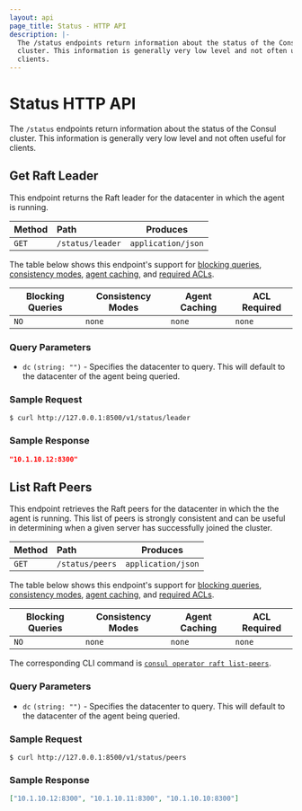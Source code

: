 ```yaml
---
layout: api
page_title: Status - HTTP API
description: |-
  The /status endpoints return information about the status of the Consul
  cluster. This information is generally very low level and not often useful for
  clients.
---
```


# Status HTTP API

The `/status` endpoints return information about the status of the Consul
cluster. This information is generally very low level and not often useful for
clients.

## Get Raft Leader

This endpoint returns the Raft leader for the datacenter in which the agent is
running.

| Method | Path             | Produces           |
| :----- | :--------------- | ------------------ |
| `GET`  | `/status/leader` | `application/json` |

The table below shows this endpoint's support for
[blocking queries](/consul/api-docs/features/blocking),
[consistency modes](/consul/api-docs/features/consistency),
[agent caching](/consul/api-docs/features/caching), and
[required ACLs](/consul/api-docs/api-structure#authentication).

| Blocking Queries | Consistency Modes | Agent Caching | ACL Required |
| ---------------- | ----------------- | ------------- | ------------ |
| `NO`             | `none`            | `none`        | `none`       |

### Query Parameters

- `dc` `(string: "")` - Specifies the datacenter to query. This will default to
  the datacenter of the agent being queried.

### Sample Request

```shell-session
$ curl http://127.0.0.1:8500/v1/status/leader
```

### Sample Response

```json
"10.1.10.12:8300"
```

## List Raft Peers

This endpoint retrieves the Raft peers for the datacenter in which the the agent
is running. This list of peers is strongly consistent and can be useful in
determining when a given server has successfully joined the cluster.

| Method | Path            | Produces           |
| :----- | :-------------- | ------------------ |
| `GET`  | `/status/peers` | `application/json` |

The table below shows this endpoint's support for
[blocking queries](/consul/api-docs/features/blocking),
[consistency modes](/consul/api-docs/features/consistency),
[agent caching](/consul/api-docs/features/caching), and
[required ACLs](/consul/api-docs/api-structure#authentication).

| Blocking Queries | Consistency Modes | Agent Caching | ACL Required |
| ---------------- | ----------------- | ------------- | ------------ |
| `NO`             | `none`            | `none`        | `none`       |

The corresponding CLI command is [`consul operator raft list-peers`](/consul/commands/operator/raft#list-peers).

### Query Parameters

- `dc` `(string: "")` - Specifies the datacenter to query. This will default to
  the datacenter of the agent being queried.

### Sample Request

```shell-session
$ curl http://127.0.0.1:8500/v1/status/peers
```

### Sample Response

```json
["10.1.10.12:8300", "10.1.10.11:8300", "10.1.10.10:8300"]
```
